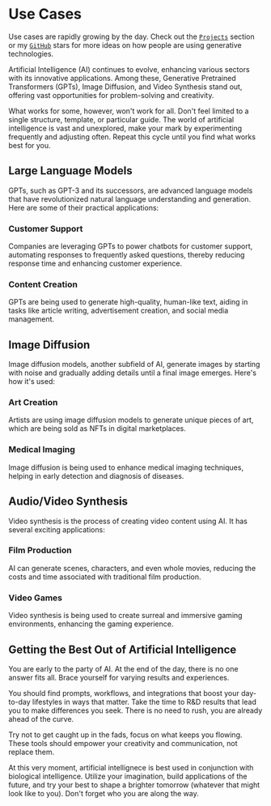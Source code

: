 # Use Cases

Use cases are rapidly growing by the day. Check out the [`Projects`](/explore/projects) section or my [`GitHub`](https://github.com/adynblaed?tab=stars) stars for more ideas on how people are using generative technologies.

Artificial Intelligence (AI) continues to evolve, enhancing various sectors with its innovative applications. Among these, Generative Pretrained Transformers (GPTs), Image Diffusion, and Video Synthesis stand out, offering vast opportunities for problem-solving and creativity.

What works for some, however, won't work for all. Don't feel limited to a single structure, template, or particular guide. The world of artificial intelligence is vast and unexplored, make your mark by experimenting frequently and adjusting often. Repeat this cycle until you find what works best for you.

## Large Language Models

GPTs, such as GPT-3 and its successors, are advanced language models that have revolutionized natural language understanding and generation. Here are some of their practical applications:

### Customer Support

Companies are leveraging GPTs to power chatbots for customer support, automating responses to frequently asked questions, thereby reducing response time and enhancing customer experience.

### Content Creation

GPTs are being used to generate high-quality, human-like text, aiding in tasks like article writing, advertisement creation, and social media management.

## Image Diffusion

Image diffusion models, another subfield of AI, generate images by starting with noise and gradually adding details until a final image emerges. Here's how it's used:

### Art Creation

Artists are using image diffusion models to generate unique pieces of art, which are being sold as NFTs in digital marketplaces.

### Medical Imaging

Image diffusion is being used to enhance medical imaging techniques, helping in early detection and diagnosis of diseases.

## Audio/Video Synthesis

Video synthesis is the process of creating video content using AI. It has several exciting applications:

### Film Production

AI can generate scenes, characters, and even whole movies, reducing the costs and time associated with traditional film production.

### Video Games

Video synthesis is being used to create surreal and immersive gaming environments, enhancing the gaming experience.

## Getting the Best Out of Artificial Intelligence

You are early to the party of AI. At the end of the day, there is no one answer fits all. Brace yourself for varying results and experiences. 

You should find prompts, workflows, and integrations that boost your day-to-day lifestyles in ways that matter. Take the time to R&D results that lead you to make differences you seek. There is no need to rush, you are already ahead of the curve.

Try not to get caught up in the fads, focus on what keeps you flowing. These tools should empower your creativity and communication, not replace them. 

At this very moment, artificial intellignece is best used in conjunction with biological intelligence. Utilize your imagination, build applications of the future, and try your best to shape a brighter tomorrow (whatever that might look like to you). Don't forget who you are along the way.